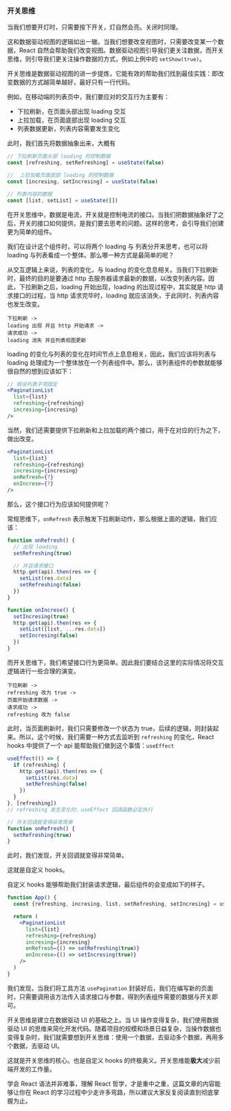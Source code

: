 

### 开关思维

当我们想要开灯时，只需要按下开关，灯自然会亮。关闭时同理。

这和数据驱动视图的逻辑如出一辙。当我们想要改变视图时，只需要改变某一个数据，React 自然会帮助我们改变视图。数据驱动视图引导我们更关注数据，而开关思维，则引导我们更关注操作数据的方式，例如上例中的 `setShow(true)`。

开关思维是数据驱动视图的进一步提炼，它能有效的帮助我们找到最佳实践：即改变数据的方式越简单越好，最好只有一行代码。


例如，在移动端的列表页中，我们要应对的交互行为主要有：

+ 下拉刷新，在页面头部出现 loading 交互
+ 上拉加载，在页面底部出现 loading 交互
+ 列表数据更新，列表内容需要发生变化

此时，我们首先将数据抽象出来，大概有

```js
// 下拉刷新页面头部 loading 的控制数据
const [refreshing, setRefreshing] = useState(false)

//  上拉加载页面底部 loading 的控制数据
const [incresing, setIncresing] = useState(false)

// 列表内容的数据
const [list, setList] = useState([])
```

在开关思维中，数据是电流，开关就是控制电流的接口。当我们把数据抽象好了之后，开关的接口如何提供，是我们要去思考的问题。这样的思考，会引导我们创建更为简单的组件。

我们在设计这个组件时，可以将两个 loading 与 列表分开来思考，也可以将 loading 与列表看成一个整体。那么哪一种方式是最简单的呢？

从交互逻辑上来说，列表的变化，与 loading 的变化息息相关。当我们下拉刷新时，最终的目的是要通过 http 去服务器请求最新的数据，以改变列表内容。因此，下拉刷新之后，loading 开始出现，loading 的出现过程中，其实就是 http 请求接口的过程，当 http 请求完毕时，loading 就应该消失，于此同时，列表内容也发生改变。

```
下拉刷新 ->   
loading 出现 并且 http 开始请求 ->   
请求成功 ->   
loading 消失 并且列表视图更新 
```

loading 的变化与列表的变化在时间节点上息息相关，因此，我们应该将列表与 loading 处理成为一个整体放在一个列表组件中。那么，该列表组件的参数就能够很自然的想到应该如下：

```jsx
// 假设列表子项固定
<PaginationList 
  list={list} 
  refreshing={refreshing} 
  incresing={incresing} 
/>
```

当然，我们还需要提供下拉刷新和上拉加载的两个接口，用于在对应的行为之下，做出改变。

```jsx
<PaginationList 
  list={list} 
  refreshing={refreshing} 
  incresing={incresing} 
  onRefresh={?}
  onIncrese={?}
/>
```

那么，这个接口行为应该如何提供呢？

常规思维下，`onRefresh` 表示触发下拉刷新动作，那么根据上面的逻辑，我们应该：

```js
function onRefresh() {
  // 出现 loading
  setRefreshing(true)

  // 并且请求接口
  http.get(api).then(res => {
    setList(res.data)
    setRefreshing(false)
  })
}

function onIncrese() {
  setIncresing(true)
  http.get(api).then(res => {
    setList([list, ...res.data])
    setIncresing(false)
  })
}
```

而开关思维下，我们希望接口行为更简单。因此我们要结合这里的实际情况将交互逻辑进行一些合理的演变。

```
下拉刷新 -> 
refreshing 改为 true ->  
页面开始请求数据 -> 
请求成功 ->  
refreshing 改为 false
```

此时，当页面刷新时，我们只需要修改一个状态为 true，后续的逻辑，则封装起来。所以，这个时候，我们需要一种方式去监听到 `refreshing` 的变化，React hooks 中提供了一个 api 能帮助我们做到这个事情：`useEffect`

```jsx
useEffect(() => {
  if (refreshing) {
    http.get(api).then(res => {
      setList(res.data)
      setRefreshing(false)
    })
  }
}, [refreshing]) 
// refreshing 发生变化时，useEffect 回调函数必定执行

// 开关回调就变得异常简单
function onRefresh() {
  setRefreshing(true)
}
```

此时，我们发现，开关回调就变得非常简单。

这就是自定义 hooks。

自定义 hooks 能够帮助我们封装请求逻辑，最后组件的会变成如下的样子。

```jsx
function App() {
  const {refreshing, incresing, list, setRefreshing, setIncresing} = usePagination(api)

  return (
    <PaginationList 
      list={list}
      refreshing={refreshing}
      incresing={incresing}
      onRefresh={() => setRefreshing(true)}
      onIncrese={() => setIncresing(true)}
    />
  )
}
```

我们发现，当我们将工具方法 `usePagination` 封装好后，我们在编写新的页面时，只需要调用该方法传入请求接口与参数，得到列表组件需要的数据与开关即可。

开关思维是建立在数据驱动 UI 的基础之上。当 UI 操作变得复杂，我们使用数据驱动 UI 的思维来简化开发代码。随着项目的规模和场景日益复杂，当操作数据也变得复杂时，我们就需要想到开关思维：使用一个数据，去驱动多个数据，再用多个数据，去驱动 UI。

这就是开关思维的核心。也是自定义 hooks 的终极奥义。开关思维能**极大**减少前端开发的工作量。

学会 React 语法并非难事，理解 React 哲学，才是重中之重，这篇文章的内容能够让你在 React 的学习过程中少走许多弯路，所以建议大家反复阅读直到彻底掌握为止。